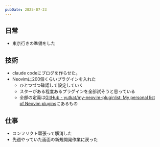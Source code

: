 ```yaml
---
pubDate: 2025-07-23
---
```



## 日常

- 東京行きの準備をした

## 技術

- claude codeにブログを作らせた。
- Neovimに200個くらいプラグインを入れた
	- ひとつづつ確認して設定していく
	- スターがある程度あるプラグインを全部試そうと思っている
	- 全部の定義は[GitHub - yutkat/my-neovim-pluginlist: My personal list of Neovim plugins](https://github.com/yutkat/my-neovim-pluginlist/tree/main?tab=readme-ov-file#view)にあるもの


## 仕事

- コンフリクト頑張って解消した
- 先週やっていた画面の新規開発作業に戻った


